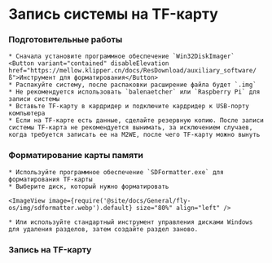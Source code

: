 
# Запись системы на TF-карту

### Подготовительные работы

    * Сначала установите программное обеспечение `Win32DiskImager` 
    <Button variant="contained" disableElevation href="https://mellow.klipper.cn/docs/ResDownload/auxiliary_software/ß">Инструмент для форматирования</Button>
    * Распакуйте систему, после распаковки расширение файла будет `.img`
    * Не рекомендуется использовать `balenaetcher` или `Raspberry Pi` для записи системы
    * Вставьте TF-карту в кардридер и подключите кардридер к USB-порту компьютера
    * Если на TF-карте есть данные, сделайте резервную копию. После записи системы TF-карта не рекомендуется вынимать, за исключением случаев, когда требуется записать ее на M2WE, после чего TF-карту можно вынуть

### Форматирование карты памяти

    * Используйте программное обеспечение `SDFormatter.exe` для форматирования TF-карты
    * Выберите диск, который нужно форматировать

    <ImageView image={require('@site/docs/General/fly-os/img/sdformatter.webp').default} size="80%" align="left" />

    * Или используйте стандартный инструмент управления дисками Windows для удаления разделов, затем создайте раздел заново.

### Запись на TF-карту

<WIN32 />
